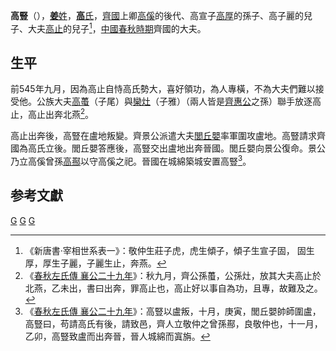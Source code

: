 {{模板:Infobox 先秦人物
|名稱=高豎
|姓=[[姜姓|姜]]
|氏=[[高氏|高氏]]
|名=豎
|字=
|别名=
|别字=
|諡号=
|官位=
|時代=春秋
|國家=齊國、晉國
|身份=
|出生日期=
|逝世日期=
|父=[[高止|高止]]
|子女=
}}

'''高豎'''（{{bd|？||？||catIdx=G高}}），[[姜姓|'''姜'''姓]]，[[高氏|'''高'''氏]]，[[齊國|齊國]]上卿[[高傒|高傒]]的後代、高宣子[[高厚|高厚]]的孫子、高子麗的兒子、大夫[[高止|高止]]的兒子<ref>《新唐書·宰相世系表一》：敬仲生莊子虎，虎生傾子，傾子生宣子固， 固生厚，厚生子麗，子麗生止，奔燕。</ref>，[[中國|中國]][[春秋時期|春秋時期]]齊國的大夫。
==生平==
前545年九月，因為高止自恃高氏勢大，喜好領功，為人專橫，不為大夫們難以接受他。公族大夫[[高蠆|高蠆]]（子尾）與[[欒灶|欒灶]]（子雅）（兩人皆是[[齊惠公|齊惠公]]之孫）聯手放逐高止，高止出奔北燕<ref>《[[s:春秋左氏傳/襄公|春秋左氏傳 襄公二十九年]]》：秋九月，齊公孫蠆，公孫灶，放其大夫高止於北燕，乙未出，書曰出奔，罪高止也，高止好以事自為功，且專，故難及之。</ref>。

高止出奔後，高豎在盧地叛變。齊景公派遣大夫[[閭丘嬰|閭丘嬰]]率軍圍攻盧地。高豎請求齊國為高氏立後。閭丘嬰答應後，高豎交出盧地出奔晉國。閭丘嬰向景公復命。景公乃立高傒曾孫[[高酀|高酀]]以守高傒之祀。晉國在城綿築城安置高豎<ref>《[[s:春秋左氏傳/襄公|春秋左氏傳 襄公二十九年]]》：高豎以盧叛，十月，庚寅，閭丘嬰帥師圍盧，高豎曰，苟請高氏有後，請致邑，齊人立敬仲之曾孫酀，良敬仲也，十一月，乙卯，高豎致盧而出奔晉，晉人城綿而寘旃。</ref>。

==参考文獻==
{{reflist}}

[[Category:齊國人|G]]
[[Category:春秋戰國政治人物|G]]
[[Category:春秋人|G]]